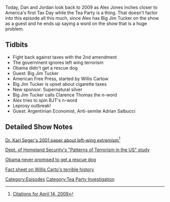 {{DEFAULTSORT:
    #_EPISODE_0262:April 14, 2009
}}{{Episode
    | title           = April 14, 2009
    | caption         = [https://knowledgefight.libsyn.com/knowledge-fight-april-14-2009 Listen to this episode on Libsyn]
    | episodeNumber   = 262
    | length          = 01:15:12
    | airDate         = February 11, 2019
    | coverageDate    = April 14, 2009
    | episodeType     = [[:Category:Tea Party Investigation|Tea Party Investigation]]
    | appearance      = [[Big Jim Tucker]], [[Clarence Thomas]], [[Willis Cartow]], [[Adrian Salbucci]]
    | previousEpisode = [[261: February 5-6, 2019]]
    | nextEpisode     = [[263: Jordan Takes The Wheel]]
}}

{{Stub}}

Today, Dan and Jordan look back to 2009 as Alex Jones inches closer to America's first Tax Day while the Tea Party is a thing. That doesn't factor into this episode all this much, since Alex has Big Jim Tucker on the show as a guest and he ends up saying a word on the show that is a huge problem.

==Tidbits==

*Fight back against taxes with the 2nd amendment
*The government ignores left wing terrorism
*Obama didn't get a rescue dog
*Guest: Big Jim Tucker
*American Free Press, started by Willis Cartow
*Big Jim Tucker is upset about cigarette taxes
*New sponsor: Supernatural silver
*Big Jim Tucker calls Clarence Thomas the n-word
*Alex tries to spin BJT's n-word
*Leprosy outbreak!
*Guest: Argentinian Economist, Anti-semite Adrian Salbucci

==Detailed Show Notes==

[https://fas.org/irp/world/para/left.pdf Dr. Karl Seger's 2001 paper about left-wing extremism]<ref>[https://knowledgefight.com/research/2019/2/12/citations-for-april-14-2009 Citations for April 14, 2009]</ref>

[https://www.dhs.gov/sites/default/files/publications/OPSR_TP_TEVUS_Terrorist-Attacks-US_1970-2013_Report-508.pdf Dept. of Homeland Security's "Patterns of Terrorism in the US" study]

[https://www.telegraph.co.uk/news/worldnews/barackobama/5154973/Obamas-criticised-for-breaking-promise-of-adopting-dog-from-shelter.html Obama never promised to get a rescue dog]

[https://www.adl.org/sites/default/files/documents/assets/pdf/combating-hate/Willis-Carto-Extremism-in-America.pdf Fact sheet on Willis Carto's terrible history]

[[Category:Episodes]]
[[Category:Tea Party Investigation]]

